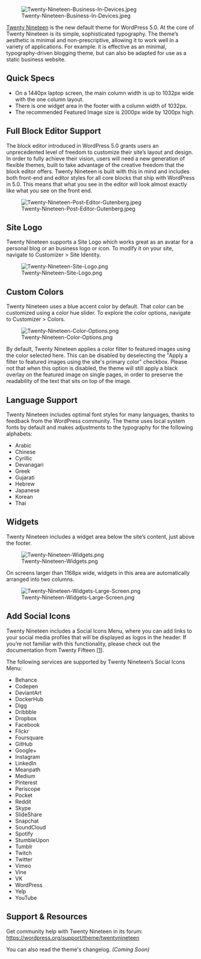 [[File:Twenty-Nineteen-Business-In-Devices.jpeg|alt=Twenty Nineteen as a business site screenshot on desktop and mobile screen devices ]]

[https://wordpress.org/themes/twentynineteen/ Twenty Nineteen] is the new default theme for WordPress 5.0. At the core of Twenty Nineteen is its simple, sophisticated typography. The theme’s aesthetic is minimal and non-prescriptive, allowing it to work well in a variety of applications. For example: it is effective as an minimal, typography-driven blogging theme, but can also be adapted for use as a static business website.

== Quick Specs ==

* On a 1440px laptop screen, the main column width is up to 1032px wide with the one column layout.
* There is one widget area in the footer with a column width of 1032px.
* The recommended Featured Image size is 2000px wide by 1200px high.

== Full Block Editor Support ==

The block editor introduced in WordPress 5.0 grants users an unprecedented level of freedom to customize their site’s layout and design. In order to fully achieve their vision, users will need a new generation of flexible themes, built to take advantage of the creative freedom that the block editor offers. Twenty Nineteen is built with this in mind and includes both front-end and editor styles for all core blocks that ship with WordPress in 5.0. This means that what you see in the editor will look almost exactly like what you see on the front end.

[[File:Twenty-Nineteen-Post-Editor-Gutenberg.jpeg|alt=Screenshot showing blocks in the editor with Twenty Nineteen]]

== Site Logo ==

Twenty Nineteen supports a Site Logo which works great as an avatar for a personal blog or an business logo or icon. To modify it on your site, navigate to Customizer > Site Identity.

[[File:Twenty-Nineteen-Site-Logo.png|alt=Twenty Nineteen on the Site Identity screen in the Customizer]]

== Custom Colors ==

Twenty Nineteen uses a blue accent color by default. That color can be customized using a color hue slider. To explore the color options, navigate to Customizer > Colors.

[[File:Twenty-Nineteen-Color-Options.png|alt=Screenshot showing the color schemes for Twenty Nineteen theme (Blue and hue-based).]]

By default, Twenty Nineteen applies a color filter to featured images using the color selected here. This can be disabled by deselecting the "Apply a filter to featured images using the site's primary color" checkbox. Please not that when this option is disabled, the theme will still apply a black overlay on the featured image on single pages, in order to preserve the readability of the text that sits on top of the image.

== Language Support ==

Twenty Nineteen includes optimal font styles for many languages, thanks to feedback from the WordPress community. The theme uses local system fonts by default and makes adjustments to the typography for the following alphabets:

* Arabic
* Chinese
* Cyrillic
* Devanagari
* Greek
* Gujarati
* Hebrew
* Japanese
* Korean
* Thai

== Widgets ==

Twenty Nineteen includes a widget area below the site’s content, just above the footer.

[[File:Twenty-Nineteen-Widgets.png|alt=Example of widgets in the Twenty Nineteen theme.]]

On screens larger than 1168px wide, widgets in this area are automatically arranged into two columns. 

[[File:Twenty-Nineteen-Widgets-Large-Screen.png|alt=Example of widgets in the Twenty Nineteen Theme, as viewed on a wide screen.]]

== Add Social Icons ==

Twenty Nineteen includes a Social Icons Menu, where you can add links to your social media profiles that will be displayed as logos in the header. If you’re not familiar with this functionality, please check out the documentation from Twenty Fifteen [https://codex.wordpress.org/Twenty_Fifteen#Add_Social_Icons [1]].

The following services are supported by Twenty Nineteen’s Social Icons Menu:

* Behance
* Codepen
* DeviantArt
* DockerHub
* Digg
* Dribbble
* Dropbox
* Facebook
* Flickr
* Foursquare
* GitHub
* Google+
* Instagram
* LinkedIn
* Meanpath
* Medium
* Pinterest
* Periscope
* Pocket
* Reddit
* Skype
* SlideShare
* Snapchat
* SoundCloud
* Spotify
* StumbleUpon
* Tumblr
* Twitch
* Twitter
* Vimeo
* Vine
* VK
* WordPress
* Yelp
* YouTube

== Support & Resources ==

Get community help with Twenty Nineteen in its forum: https://wordpress.org/support/theme/twentynineteen

You can also read the theme's changelog. ''(Coming Soon)''